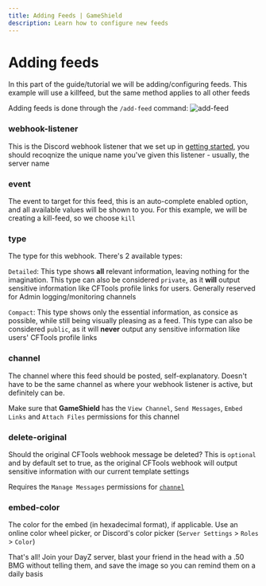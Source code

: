 ```yaml
---
title: Adding Feeds | GameShield
description: Learn how to configure new feeds
---
```



# Adding feeds

In this part of the guide/tutorial we will be adding/configuring feeds. This example will use a killfeed, but the same method applies to all other feeds

Adding feeds is done through the `/add-feed` command:
![add-feed](/images/guides/gameshield-adding-feeds/add-feed.png)

<Steps>

### webhook-listener

This is the Discord webhook listener that we set up in [getting started](/docs/gameshield-getting-started), you should recoqnize the unique name you've given this listener - usually, the server name

### event

The event to target for this feed, this is an auto-complete enabled option, and all available values will be shown to you. For this example, we will be creating a kill-feed, so we choose `kill`

### type

The type for this webhook. There's 2 available types:

`Detailed`: This type shows **all** relevant information, leaving nothing for the imagination. This type can also be considered `private`, as it **will** output sensitive information like CFTools profile links for users. Generally reserved for Admin logging/monitoring channels

`Compact`: This type shows only the essential information, as consice as possible, while still being visually pleasing as a feed. This type can also be considered `public`, as it will **never** output any sensitive information like users' CFTools profile links

### channel

The channel where this feed should be posted, self-explanatory. Doesn't have to be the same channel as where your webhook listener is active, but definitely can be.

<Callout>Make sure that **GameShield** has the `View Channel`, `Send Messages`, `Embed Links` and `Attach Files` permissions for this channel</Callout>

### delete-original

Should the original CFTools webhook message be deleted? This is `optional` and by default set to true, as the original CFTools webhook will output sensitive information with our current template settings

<Callout>Requires the `Manage Messages` permissions for [`channel`](#channel)</Callout>

### embed-color

The color for the embed (in hexadecimal format), if applicable. Use an online color wheel picker, or Discord's color picker (`Server Settings` > `Roles` > `Color`)

</Steps>

<Callout type="info">That's all! Join your DayZ server, blast your friend in the head with a .50 BMG without telling them, and save the image so you can remind them on a daily basis</Callout>
